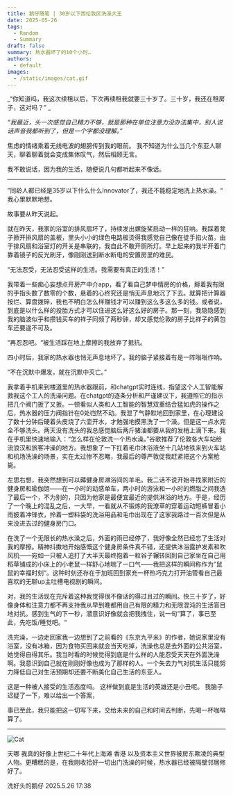 ```yaml
---
title: 鹅仔随笔 | 30岁以下西伦敦区洗澡大王
date: 2025-05-26
tags:
  - Random
  - Summary
draft: false
summary: 热水器坏了的10个小时…
authors:
  - default
images:
  - /static/images/cat.gif
---
```

_“你知道吗，我这次续租以后，下次再续租我就要三十岁了。三十岁，我还在租房子，这对吗？” _

_“我最近，头一次感觉自己精力不够，就是那种在单位注意力没办法集中，别人说话声音我都听到了，但是一个字都没理解。”_

焦虑的情绪乘着无线电波的翅膀传到我的眼前。
我不知道为什么当几个东亚人聊天，聊着聊着就会变成集体叹气，然后相顾无言。

我不敢说话，因为我的生活，随便说几句都听起来不像话。

---

”同龄人都已经是35岁以下什么什么Innovator了，我还不能稳定地洗上热水澡。“ 我心里默默地想。

故事要从昨天说起。

就在昨天，我家的浴室的排风扇坏了，持续发出螺旋桨启动一样的狂响。我踩着凳子掀开排风扇的盖板，里头小小的绿色电路板烫得我感觉自己像在徒手掐火苗。由于排风扇和浴室灯的开关是串联的，我自此不敢开厕所灯。早上起来的我半开着门靠着镜子的反光刷牙，像刚刚送到断水断电的安置房里的难民。

“无法忍受，无法忍受这样的生活。我需要有真正的生活！”

我带着一些痴心妄想点开房产中介app，看了看自己梦中情房的价格，掰着我有限的手指头数了数零的个数，悬着的心终究还是悄无声息地沉了下去。就算把计算器按烂、算盘拨碎，我也不明白怎么样赚钱才可以赚到这么多这么多的钱。或者说，到底是以什么样的投胎方式才可以住进这么好这么好的房子。那一刻，我隐隐感到我的脑波似乎和攒钱买车的祥子同频了两秒钟，却又感觉伦敦的房子比祥子的黄包车还要遥不可及。

“再忍忍吧。“被生活踩在地上摩擦的我放弃了抵抗。

四小时后，我家的热水器也悄无声息地坏了。我的脑子紧接着有是一阵嗡嗡作响。

“不在沉默中爆发，就在沉默中灭亡。” 

我拿着手机来到楼道里的热水器跟前，和chatgpt实时连线，指望这个人工智能解救我这个工人的洗澡问题。在chatgpt的逐条分析和严谨建议下，我遵照它的指示把几个阀门扳了又扳。一顿看似人类和人工智能的智慧双重结合猛如虎的操作之后，热水器的压力阀指针在0处岿然不动。我泄了气静默地回到家里，在心理建设了数十分钟后硬着头皮烧了六壶开水，才勉强地摸黑洗了一个澡。但是这一点水完全不够洗头。两天没有洗头的我总感觉脑后两斤猪油都要从我的发梢上滴下来。我在手机里快速地输入：“怎么样在伦敦洗一个热水澡。”谷歌推荐了伦敦各大车站给流浪汉和旅客冲澡的地方。我想象了一下扛着毛巾沐浴液坐十几站地铁来到火车站和机场洗澡的场景，实在太过惨不忍睹，我最后的尊严敦促我赶紧把这个方案枪毙。

左思右想，我突然想到可以薅健身房淋浴间的羊毛。我二话不说开始寻找家附近的健身房和瑜伽馆——在一小时的动感单车，两小时的游泳和一小时的燃脂之间我选了最后一个，不为别的，只因为他家是最便宜最近的提供淋浴的地方。于是，经历了一个晚上的混乱之后，一大早，一看就从不锻炼的我潦草的穿着运动短裤冒着小雨披着冲锋衣，拎着一塑料袋的洗浴用品和毛巾出现在了这家我路过一百次但是从来没进去过的健身房门口。

在洗了一个无限长的热水澡之后，外面的雨已经停了，我好像全然已经忘了生活对我的摩擦。精神抖擞地开始感慨这个健身房条件真不错，还提供沐浴露护发素和吹风机——宛如一只被人追打了大半天最终抱着一粒谷子辗转回到自己家坐在自己用稻草铺成的小床上的小老鼠一样舒心地喘了一口气——我把这样的瞬间称作为”鼠鼠的幸福时刻“。这种时刻还存在于加班回到家充一杯热巧克力打开油管看自己最喜欢的无聊up主吐槽电视剧的瞬间。

对，我的生活现在充斥着这种我觉得很不像话的得过且过的瞬间。快三十岁了，好像身体和注意力都不再支持我从早到晚都用自己有限的精力和无限混沌的生活盲目地对抗。感到生气的下一秒，潜意识好像就会把我拽住，说一句”算了，事已至此，先吃饭/睡觉吧。“

洗完澡，一边走回家我一边想到了之前看的《东京九平米》的作者，她说家里没有浴室，没有冰箱，因为食物买回来就会当天吃掉，洗澡也总是去外面的公共浴室，她觉得自得其乐。我当时看的时候觉得到底是什么样的人能忍受天天在外面洗澡啊。我意识到自己就在刚刚好像也成为了那样的人。一个失去力气对抗生活只能努力降低自己对生活预期却还要不断美化自己生活的东亚人。

这是一种被人接受的生活态度吗。
这样做到底是生活的英雄还是小丑呢。
我脑子迟疑了一下，难以给出一个答案，

事已至此，我只能把这一切写下来，交给未来的自己和时间去判断，先喝一杯咖啡算了。

---
![Cat](/static/images/cat.gif)

天哪 我真的好像上世纪二十年代上海滩 香港 以及资本主义世界被房东欺凌的典型人物。更糟糕的是，在我刚收拾好一切出门洗澡的时候，热水器已经被隔壁邻居修好了。

洗好头的鹅仔
2025.5.26 17:38
















